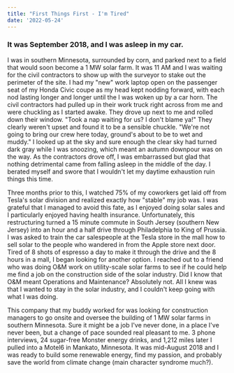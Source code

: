 ```yaml
---
title: "First Things First - I'm Tired"
date: '2022-05-24'
---
```


### It was September 2018, and I was asleep in my car.

I was in southern Minnesota, surrounded by corn, and parked next to a field that would soon become a 1 MW solar farm. It was 11 AM and I was waiting for the civil contractors to show up with the surveyor to stake out the perimeter of the site. I had my "new" work laptop open on the passenger seat of my Honda Civic coupe as my head kept nodding forward, with each nod lasting longer and longer until the I was woken up by a car horn. The civil contractors had pulled up in their work truck right across from me and were chuckling as I started awake. They drove up next to me and rolled down their window. "Took a nap waiting for us? I don't blame ya!" They clearly weren't upset and found it to be a sensible chuckle. "We're not going to bring our crew here today, ground's about to be to wet and muddy." I looked up at the sky and sure enough the clear sky had turned dark gray while I was snoozing, which meant an autumn downpour was on the way. As the contractors drove off, I was embarrassed but glad that nothing detrimental came from falling asleep in the middle of the day. I berated myself and swore that I wouldn't let my daytime exhaustion ruin things this time.

Three months prior to this, I watched 75% of my coworkers get laid off from Tesla's solar division and realized exactly how "stable" my job was. I was grateful that I managed to avoid this fate, as I enjoyed doing solar sales and I particularly enjoyed having health insurance. Unfortunately, this restructuring turned a 15 minute commute in South Jersey (southern New Jersey) into an hour and a half drive through Philadelphia to King of Prussia. I was asked to train the car salespeople at the Tesla store in the mall how to sell solar to the people who wandered in from the Apple store next door. Tired of 8 shots of espresso a day to make it through the drive and the 8 hours in a mall, I began looking for another option. I reached out to a friend who was doing O&M work on utility-scale solar farms to see if he could help me find a job on the construction side of the solar industry. Did I know that O&M meant Operations and Maintenance? Absolutely not. All I knew was that I wanted to stay in the solar industry, and I couldn't keep going with what I was doing.

This company that my buddy worked for was looking for construction managers to go onsite and oversee the building of 1 MW solar farms in southern Minnesota. Sure it might be a job I've never done, in a place I've never been, but a change of pace sounded real pleasant to me. 3 phone interviews, 24 sugar-free Monster energy drinks, and 1,212 miles later I pulled into a Motel6 in Mankato, Minnesota. It was mid-August 2018 and I was ready to build some renewable energy, find my passion, and probably save the world from climate change (main character syndrome much?).
